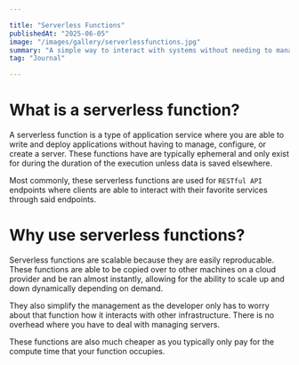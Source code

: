 ```yaml
---

title: "Serverless Functions"
publishedAt: "2025-06-05"
image: "/images/gallery/serverlessfunctions.jpg"
summary: "A simple way to interact with systems without needing to manage servers."
tag: "Journal"

---
```


# What is a serverless function?
A serverless function is a type of application service where you are able to write and deploy applications without having to manage, configure, or create a server. These functions have are typically ephemeral and only exist for during the duration of the execution unless data is saved elsewhere.

Most commonly, these serverless functions are used for ```RESTful API``` endpoints where clients are able to interact with their favorite services through said endpoints.

# Why use serverless functions?
Serverless functions are scalable because they are easily reproducable. These functions are able to be copied over to other machines on a cloud provider and be ran almost instantly, allowing for the ability to scale up and down dynamically depending on demand.

They also simplify the management as the developer only has to worry about that function how it interacts with other infrastructure. There is no overhead where you have to deal with managing servers.

These functions are also much cheaper as you typically only pay for the compute time that your function occupies.
